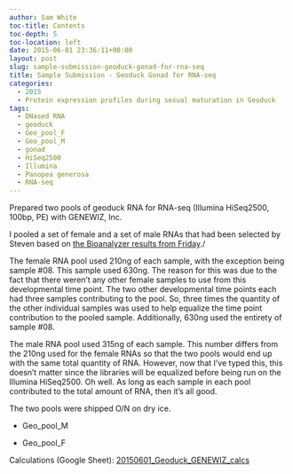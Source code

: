 ```yaml
---
author: Sam White
toc-title: Contents
toc-depth: 5
toc-location: left
date: 2015-06-01 23:36:11+00:00
layout: post
slug: sample-submission-geoduck-gonad-for-rna-seq
title: Sample Submission - Geoduck Gonad for RNA-seq
categories:
  - 2015
  - Protein expression profiles during sexual maturation in Geoduck
tags:
  - DNased RNA
  - geoduck
  - Geo_pool_F
  - Geo_pool_M
  - gonad
  - HiSeq2500
  - Illumina
  - Panopea generosa
  - RNA-seq
---
```


Prepared two pools of geoduck RNA for RNA-seq (Illumina HiSeq2500, 100bp, PE) with GENEWIZ, Inc.

I pooled a set of female and a set of male RNAs that had been selected by Steven based on [the Bioanalyzer results from Friday](https://robertslab.github.io/sams-notebook/posts/2015/2015-05-28-bioanalyzer-geoduck-gonad-rna-quality-assessment/)./

The female RNA pool used 210ng of each sample, with the exception being sample #08. This sample used 630ng. The reason for this was due to the fact that there weren't any other female samples to use from this developmental time point. The two other developmental time points each had three samples contributing to the pool. So, three times the quantity of the other individual samples was used to help equalize the time point contribution to the pooled sample. Additionally, 630ng used the entirety of sample #08.

The male RNA pool used 315ng of each sample. This number differs from the 210ng used for the female RNAs so that the two pools would end up with the same total quantity of RNA. However, now that I've typed this, this doesn't matter since the libraries will be equalized before being run on the Illumina HiSeq2500. Oh well. As long as each sample in each pool contributed to the total amount of RNA, then it's all good.

The two pools were shipped O/N on dry ice.




    
  * Geo_pool_M

    
  * Geo_pool_F



Calculations (Google Sheet): [20150601_Geoduck_GENEWIZ_calcs](https://docs.google.com/spreadsheets/d/1cqVdYkTjzxc0TI2RV7EAxwO9_yqlKrvWSs4EIDC0WdY/edit?usp=sharing)


